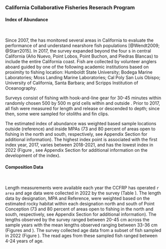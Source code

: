 ### California Collaborative Fisheries Reserach Program

#### Index of Abundance
\

Since 2007, the \gls{s-ccfrp} has monitored several areas in California to evaluate the performance of \glspl{mpa} and understand nearshore fish populations
[@Wendt2009; @Starr2015]. In 2017, the survey expanded beyond the four \Gls{mpa}s in central California
(A&ntilde;o Nuevo, Point Lobos, Point Buchon, and Piedras Blancas) to include the entire California coast.
Fish are collected by volunteer anglers aboard \glspl{cpfv} guided by one of the following academic institutions based on proximity to fishing location: Humboldt State University; Bodega Marine Laboratories; Moss Landing Marine Laboratories; Cal Poly San Luis Obispo; University of California, Santa Barbara; and Scripps Institution of Oceanography.

Surveys consist of fishing with hook-and-line gear for 30-45 minutes within randomly chosen 500 by 500 m grid cells within and outside \glspl{mpa}. Prior to 2017, all fish were measured for length and release or descended to depth; since then, some were sampled for otoliths and fin clips.

The estimated index of abundance was weighted based sample locations outside (reference) and inside MPAs (73 and 80 percent of areas open to fishing in the north and south, respectively, see Appendix Section \ref{cdfw-rov-index} for additional information). The highest index point is associated with the first index year, 2017, varies between 2018-2021, and has the lowest index in 2022 (Figure \ref{fig:ccfrp-index-main}, see Appendix Section \ref{ccfrp-index} for additional information on the development of the index).

#### Composition Data
\

Length measurements were available each year the CCFRP has operated `r area` and age data were collected in 2022 by the survey (Table \ref{tab:ccfrp-samps}). The length data by designation, MPA and Reference, were weighted based on the estimated rocky habitat within each designation north and south of Point Conception (73 and 80 percent of areas open to fishing in the north and south, respectively, see Appendix Section \ref{cdfw-rov-index} for additional information). The lengths observed by the survey ranged between 20-45 cm across the sample years with the mean lengths observed ranging between 33-36 cm (Figures \ref{fig:ccfrp-len-data} and \ref{fig:ccfrp-mean-len-data}). The survey collected age data from a subset of fish sampled in 2022 (Figure \ref{fig:ccfrp-age-data}). The read ages from these sampled fish ranged between 4-24 years of age.
